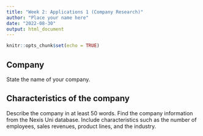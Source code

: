 ```yaml
---
title: "Week 2: Applications 1 (Company Research)"
author: "Place your name here"
date: "2022-08-30"
output: html_document
---
```


```r
knitr::opts_chunk$set(echo = TRUE)
```

## Company

State the name of your company.

## Characteristics of the company

Describe the company in at least 50 words. Find the company information from the Nexis Uni database. Include characteristics such as the number of employees, sales revenues, product lines, and the industry.
